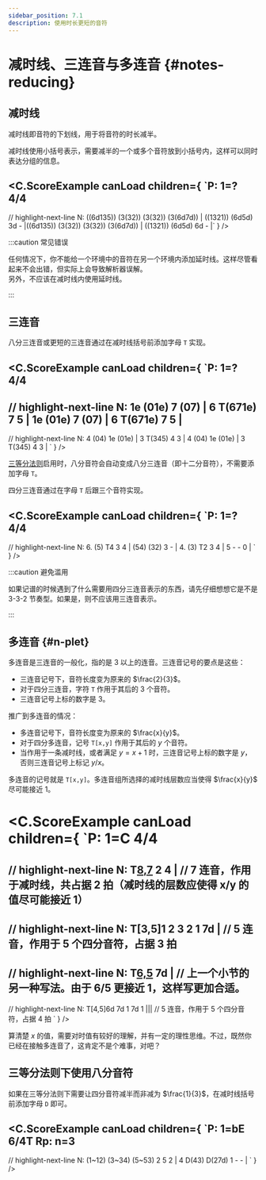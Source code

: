 ```yaml
---
sidebar_position: 7.1
description: 使用时长更短的音符
---
```


# 减时线、三连音与多连音 {#notes-reducing}

## 减时线

减时线即音符的下划线，用于将音符的时长减半。

减时线使用小括号表示，需要减半的一个或多个音符放到小括号内，这样可以同时表达分组的信息。

<C.ScoreExample canLoad children={
`P: 1=? 4/4
---
// highlight-next-line
N: ((6d135)) (3(32)) (3(32)) (3(6d7d)) | ((1321)) (6d5d) 3d - |((6d135)) (3(32)) (3(32)) (3(6d7d)) | ((1321)) (6d5d) 6d - |`
} />

:::caution 常见错误

任何情况下，你不能给一个环境中的音符在另一个环境内添加延时线。这样尽管看起来不会出错，但实际上会导致解析器误解。  
另外，不应该在减时线内使用延时线。

:::

## 三连音

八分三连音或更短的三连音通过在减时线括号前添加字母 `T` 实现。

<C.ScoreExample canLoad children={
`P: 1=? 4/4
---
// highlight-next-line
N: 1e (01e) 7 (07) | 6 T(671e) 7 5 | 1e (01e) 7 (07) | 6 T(671e) 7 5 |
---
// highlight-next-line
N: 4 (04) 1e (01e) | 3 T(345) 4 3 | 4 (04) 1e (01e) | 3 T(345) 4 3 |
`
} />

[三等分法则](/docs/reference/musical-props#beats)启用时，八分音符会自动变成八分三连音（即十二分音符），不需要添加字母 `T`。

四分三连音通过在字母 `T` 后跟三个音符实现。

<C.ScoreExample canLoad children={
`P: 1=? 4/4
---
// highlight-next-line
N: 6. (5) T4 3 4 | (54) (32) 3 - | 4. (3) T2 3 4 | 5 - - 0 |
`
} />

:::caution 避免滥用

如果记谱的时候遇到了什么需要用四分三连音表示的东西，请先仔细想想它是不是 3-3-2 节奏型。如果是，则不应该用三连音表示。

:::

## 多连音 {#n-plet}

多连音是三连音的一般化，指的是 3 以上的连音。三连音记号的要点是这些：

- 三连音记号下，音符长度变为原来的 $\frac{2}{3}$。
- 对于四分三连音，字符 `T` 作用于其后的 $3$ 个音符。
- 三连音记号上标的数字是 $3$。

推广到多连音的情况：

- 多连音记号下，音符长度变为原来的 $\frac{x}{y}$。
- 对于四分多连音，记号 `T[x,y]` 作用于其后的 $y$ 个音符。
- 当作用于一条减时线，或者满足 $y=x+1$ 时，三连音记号上标的数字是 $y$，否则三连音记号上标记 $y/x$。

多连音的记号就是 `T[x,y]`。多连音组所选择的减时线层数应当使得 $\frac{x}{y}$ 尽可能接近 $1$。

<C.ScoreExample canLoad children={
`P: 1=C 4/4
====
// highlight-next-line
N: T[8,7]((3234543)) 2 4 |  // 7 连音，作用于减时线，共占据 2 拍（减时线的层数应使得 x/y 的值尽可能接近 1）
---
// highlight-next-line
N: T[3,5]1 2 3 2 1 7d | // 5 连音，作用于 5 个四分音符，占据 3 拍
---
// highlight-next-line
N: T[6,5](12321) 7d | // 上一个小节的另一种写法。由于 6/5 更接近 1，这样写更加合适。
---
// highlight-next-line
N: T[4,5]6d 7d 1 7d 1 ||| // 5 连音，作用于 5 个四分音符，占据 4 拍
`
} />

算清楚 $x$ 的值，需要对时值有较好的理解，并有一定的理性思维。不过，既然你已经在接触多连音了，这肯定不是个难事，对吧？

## 三等分法则下使用八分音符

如果在三等分法则下需要让四分音符减半而非减为 $\frac{1}{3}$，在减时线括号前添加字母 `D` 即可。

<C.ScoreExample canLoad children={
`P: 1=bE 6/4T
Rp: n=3
---
// highlight-next-line
N: (1~12) (3~34) (5~53) 2 5 2 | 4 D(43) D(27d) 1 - - |
`
} />
